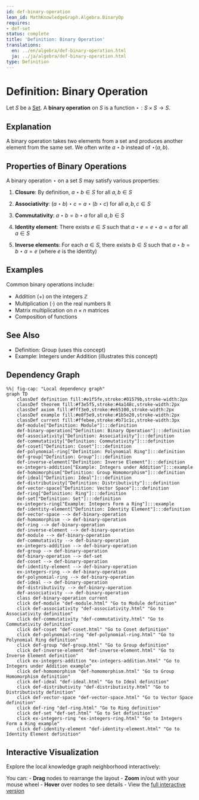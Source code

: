```yaml
---
id: def-binary-operation
lean_id: MathKnowledgeGraph.Algebra.BinaryOp
requires:
- def-set
status: complete
title: 'Definition: Binary Operation'
translations:
  en: ../en/algebra/def-binary-operation.html
  ja: ../ja/algebra/def-binary-operation.html
type: Definition
---
```


# Definition: Binary Operation {#def-binary-operation}

Let $S$ be a [Set](../logic-set-theory/def-set.qmd). A **binary operation** on $S$ is a function $\star: S \times S \to S$.

## Explanation

A binary operation takes two elements from a set and produces another element from the same set. We often write $a \star b$ instead of $\star(a, b)$.

## Properties of Binary Operations

A binary operation $\star$ on a set $S$ may satisfy various properties:

1. **Closure**: By definition, $a \star b \in S$ for all $a, b \in S$

2. **Associativity**: $(a \star b) \star c = a \star (b \star c)$ for all $a, b, c \in S$

3. **Commutativity**: $a \star b = b \star a$ for all $a, b \in S$

4. **Identity element**: There exists $e \in S$ such that $a \star e = e \star a = a$ for all $a \in S$

5. **Inverse elements**: For each $a \in S$, there exists $b \in S$ such that $a \star b = b \star a = e$ (where $e$ is the identity)

## Examples

Common binary operations include:

- Addition ($+$) on the integers $\mathbb{Z}$
- Multiplication ($\cdot$) on the real numbers $\mathbb{R}$
- Matrix multiplication on $n \times n$ matrices
- Composition of functions

## See Also

- Definition: Group (uses this concept)
- Example: Integers under Addition (illustrates this concept)

## Dependency Graph

```mermaid
%%| fig-cap: "Local dependency graph"
graph TD
    classDef definition fill:#e1f5fe,stroke:#01579b,stroke-width:2px
    classDef theorem fill:#f3e5f5,stroke:#4a148c,stroke-width:2px
    classDef axiom fill:#fff3e0,stroke:#e65100,stroke-width:2px
    classDef example fill:#e8f5e9,stroke:#1b5e20,stroke-width:2px
    classDef current fill:#ffebee,stroke:#b71c1c,stroke-width:3px
    def-module["Definition: Module"]:::definition
    def-binary-operation["Definition: Binary Operation"]:::definition
    def-associativity["Definition: Associativity"]:::definition
    def-commutativity["Definition: Commutativity"]:::definition
    def-coset["Definition: Coset"]:::definition
    def-polynomial-ring["Definition: Polynomial Ring"]:::definition
    def-group["Definition: Group"]:::definition
    def-inverse-element["Definition: Inverse Element"]:::definition
    ex-integers-addition["Example: Integers under Addition"]:::example
    def-homomorphism["Definition: Group Homomorphism"]:::definition
    def-ideal["Definition: Ideal"]:::definition
    def-distributivity["Definition: Distributivity"]:::definition
    def-vector-space["Definition: Vector Space"]:::definition
    def-ring["Definition: Ring"]:::definition
    def-set["Definition: Set"]:::definition
    ex-integers-ring["Example: Integers Form a Ring"]:::example
    def-identity-element["Definition: Identity Element"]:::definition
    def-vector-space --> def-binary-operation
    def-homomorphism --> def-binary-operation
    def-ring --> def-binary-operation
    def-inverse-element --> def-binary-operation
    def-module --> def-binary-operation
    def-commutativity --> def-binary-operation
    ex-integers-addition --> def-binary-operation
    def-group --> def-binary-operation
    def-binary-operation --> def-set
    def-coset --> def-binary-operation
    def-identity-element --> def-binary-operation
    ex-integers-ring --> def-binary-operation
    def-polynomial-ring --> def-binary-operation
    def-ideal --> def-binary-operation
    def-distributivity --> def-binary-operation
    def-associativity --> def-binary-operation
    class def-binary-operation current
    click def-module "def-module.html" "Go to Module definition"
    click def-associativity "def-associativity.html" "Go to Associativity definition"
    click def-commutativity "def-commutativity.html" "Go to Commutativity definition"
    click def-coset "def-coset.html" "Go to Coset definition"
    click def-polynomial-ring "def-polynomial-ring.html" "Go to Polynomial Ring definition"
    click def-group "def-group.html" "Go to Group definition"
    click def-inverse-element "def-inverse-element.html" "Go to Inverse Element definition"
    click ex-integers-addition "ex-integers-addition.html" "Go to Integers under Addition example"
    click def-homomorphism "def-homomorphism.html" "Go to Group Homomorphism definition"
    click def-ideal "def-ideal.html" "Go to Ideal definition"
    click def-distributivity "def-distributivity.html" "Go to Distributivity definition"
    click def-vector-space "def-vector-space.html" "Go to Vector Space definition"
    click def-ring "def-ring.html" "Go to Ring definition"
    click def-set "def-set.html" "Go to Set definition"
    click ex-integers-ring "ex-integers-ring.html" "Go to Integers Form a Ring example"
    click def-identity-element "def-identity-element.html" "Go to Identity Element definition"
```

## Interactive Visualization

Explore the local knowledge graph neighborhood interactively:

::: {.graph-viz data-id="def-binary-operation" data-width="700" data-height="500"}
:::

You can:
- **Drag** nodes to rearrange the layout
- **Zoom** in/out with your mouse wheel
- **Hover** over nodes to see details
- View the [full interactive version](../../output/interactive/def-binary-operation.html){target="_blank"}
